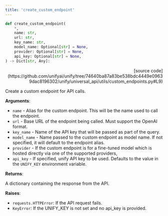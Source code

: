 ```yaml
---
title: 'create_custom_endpoint'
---
```


```python
def create_custom_endpoint(
    *,
    name: str,
    url: str,
    key_name: str,
    model_name: Optional[str] = None,
    provider: Optional[str] = None,
    api_key: Optional[str] = None,
) -> Dict[str, Any]:
```

<p align="right">[source code](https://github.com/unifyai/unify/tree/74640ba87a83be538bdc4449e09639dac8196302/unify/universal_api/utils/custom_endpoints.py#L9)</p>

Create a custom endpoint for API calls.

**Arguments**:

- `name` - Alias for the custom endpoint. This will be the name used to call the endpoint.
- `url` - Base URL of the endpoint being called. Must support the OpenAI format.
- `key_name` - Name of the API key that will be passed as part of the query.
- `model_name` - Name passed to the custom endpoint as model name. If not specified, it will default to the endpoint alias.
- `provider` - If the custom endpoint is for a fine-tuned model which is hosted directly via one of the supported providers,
- `api_key` - If specified, unify API key to be used. Defaults to the value in the `UNIFY_KEY` environment variable.



**Returns**:

A dictionary containing the response from the API.



**Raises**:

- `requests.HTTPError`: If the API request fails.
- `KeyError`: If the UNIFY_KEY is not set and no api_key is provided.